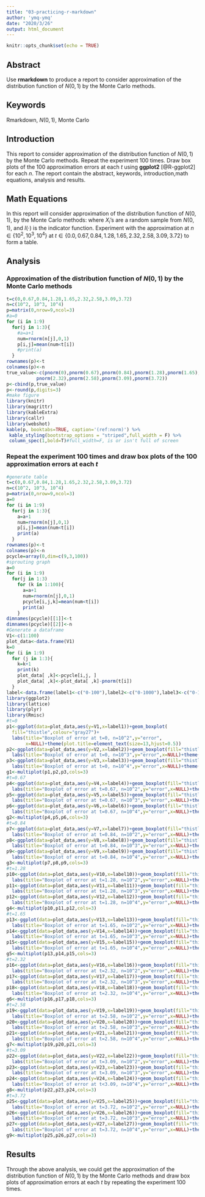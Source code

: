 ---
title: "03-practicing-r-markdown"
author: 'ymq-ymq'
date: "2020/3/26"
output: html_document
---

```{r setup, include=FALSE}
knitr::opts_chunk$set(echo = TRUE)
```
## Abstract
  Use **rmarkdown** to produce a report to consider approximation of the distribution function of $N(0, 1)$ by the Monte Carlo methods.

## Keywords
Rmarkdown, $N(0, 1)$, Monte Carlo

## Introduction
  This report to consider approximation of the distribution function of $N(0, 1)$ by the Monte Carlo methods. Repeat the experiment 100 times. Draw box plots of the 100 approximation errors at each $t$ using **ggplot2** [@R-ggplot2] for
each $n$. The report contain the abstract, keywords, introduction,math
equations, analysis and results.

## Math Equations
  In this report will consider approximation of the distribution function of $N(0, 1)$,
\begin{equation}
\Phi(t) = \int_{-\infty}^t \frac{1}{\sqrt{2\pi}} e^{-y^2 / 2} \dd y,
(\#eq:cdf)
\end{equation}
by the Monte Carlo methods:
\begin{equation}
\hat\Phi(t) = \frac{1}{n} \sum_{i=1}^n I(X_i \le t),
\end{equation}
where $X_i$'s are a random sample from $N(0, 1)$, and $I(\cdot)$ is
the indicator function. Experiment with the approximation at
$n \in \{10^2, 10^3, 10^4\}$ at
$t \in \{0.0, 0.67, 0.84, 1.28, 1.65, 2.32, 2.58, 3.09, 3.72\}$ to
form a table.

## Analysis
### Approximation of the distribution function of $N(0, 1)$ by the Monte Carlo methods
```{r norm, echo = TRUE }
t=c(0,0.67,0.84,1.28,1.65,2.32,2.58,3.09,3.72)
n=c(10^2, 10^3, 10^4)
p=matrix(0,nrow=9,ncol=3)
#a=0
for (i in 1:9)
  for(j in 1:3){
    #a=a+1
    num=rnorm(n[j],0,1)
    p[i,j]=mean(num<t[i])
    #print(a)
  }
rownames(p)<-t
colnames(p)<-n
true_value<-c(pnorm(0),pnorm(0.67),pnorm(0.84),pnorm(1.28),pnorm(1.65),
           pnorm(2.32),pnorm(2.58),pnorm(3.09),pnorm(3.72))
p<-cbind(p,true_value)
p<-round(p,digits=3)
#make figure
library(knitr)
library(magrittr)
library(kableExtra)
library(callr)
library(webshot)
kable(p, booktabs=TRUE, caption='(ref:norm)') %>%
 kable_styling(bootstrap_options = "striped",full_width = F) %>% 
 column_spec(1,bold=T)#full_width=F, is or isn't full of screen
```

### Repeat the experiment 100 times and draw box plots of the 100 approximation errors at each $t$
```{r echo = T,eval=T,results="hide"}
#generate table
t=c(0,0.67,0.84,1.28,1.65,2.32,2.58,3.09,3.72)
n=c(10^2, 10^3, 10^4)
p=matrix(0,nrow=9,ncol=3)
a=0
for (i in 1:9)
  for(j in 1:3){
    a=a+1
    num=rnorm(n[j],0,1)
    p[i,j]=mean(num<t[i])
    print(a)
  }
rownames(p)<-t
colnames(p)<-n
pcycle=array(0,dim=c(9,3,100))
#sprouting graph
a=0
for (i in 1:9)
  for(j in 1:3)
    for (k in 1:100){
      a=a+1
      num=rnorm(n[j],0,1)
      pcycle[i,j,k]=mean(num<t[i])
      print(a)
    }
dimnames(pcycle)[[1]]<-t
dimnames(pcycle)[[2]]<-n
#Generate a dataframe
V1<-c(1:100)
plot_data<-data.frame(V1)
k=0
for (i in 1:9)
  for (j in 1:3){
    k=k+1
    print(k)
    plot_data[ ,k]<-pcycle[i,j, ]
    plot_data[ ,k]<-plot_data[ ,k]-pnorm(t[i])
  }
label<-data.frame(label1<-c("0-100"),label2<-c("0-1000"),label3<-c("0-10000"),label4<-c("0.67-100"),label5<-c("0.67-1000"),label6<-c("0.67-10000"),label7<-c("0.84-100"),label8<-c("0.84-1000"),label9<-c("0.84-10000"),label10<-c("1.28-100"),label11<-c("1.28-1000"),label12<-c("1.28-10000"),label13<-c("1.65-100"),label14<-c("1.65-1000"),label15<-c("1.65-10000"),label16<-c("2.32-100"),label17<-c("2.32-1000"),label18<-c("2.32-10000"),label19<-c("2.58-100"),label20<-c("2.58-1000"),label21<-c("2.58-10000"),label22<-c("3.09-100"),label23<-c("3.09-1000"),label24<-c("3.09-10000"),label25<-c("3.72-100"),label26<-c("3.72-1000"),label27<-c("3.72-10000"))
library(ggplot2)
library(lattice)
library(plyr)
library(Rmisc)
#t=0
p1<-ggplot(data=plot_data,aes(y=V1,x=label1))+geom_boxplot(
  fill="thistle",colour="gray27")+
  labs(title="Boxplot of error at t=0, n=10^2",y="error",
       x=NULL)+theme(plot.title=element_text(size=13,hjust=0.5))
p2<-ggplot(data=plot_data,aes(y=V2,x=label2))+geom_boxplot(fill="thistle",colour="gray27")+
  labs(title="Boxplot of error at t=0, n=10^3",y="error",x=NULL)+theme(plot.title=element_text(size=13,hjust=0.5))
p3<-ggplot(data=plot_data,aes(y=V3,x=label3))+geom_boxplot(fill="thistle",colour="gray27")+
  labs(title="Boxplot of error at t=0, n=10^4",y="error",x=NULL)+theme(plot.title=element_text(size=13,hjust=0.5))
g1<-multiplot(p1,p2,p3,cols=3)
#t=0.67
p4<-ggplot(data=plot_data,aes(y=V4,x=label4))+geom_boxplot(fill="thistle",colour="gray27")+
  labs(title="Boxplot of error at t=0.67, n=10^2",y="error",x=NULL)+theme(plot.title=element_text(size=13,hjust=0.5))
p5<-ggplot(data=plot_data,aes(y=V5,x=label5))+geom_boxplot(fill="thistle",colour="gray27")+
  labs(title="Boxplot of error at t=0.67, n=10^3",y="error",x=NULL)+theme(plot.title=element_text(size=13,hjust=0.5))
p6<-ggplot(data=plot_data,aes(y=V6,x=label6))+geom_boxplot(fill="thistle",colour="gray27")+
  labs(title="Boxplot of error at t=0.67, n=10^4",y="error",x=NULL)+theme(plot.title=element_text(size=13,hjust=0.5))
g2<-multiplot(p4,p5,p6,cols=3)
#t=0.84
p7<-ggplot(data=plot_data,aes(y=V7,x=label7))+geom_boxplot(fill="thistle",colour="gray27")+
  labs(title="Boxplot of error at t=0.84, n=10^2",y="error",x=NULL)+theme(plot.title=element_text(size=13,hjust=0.5))
p8<-ggplot(data=plot_data,aes(y=V8,x=label8))+geom_boxplot(fill="thistle",colour="gray27")+
  labs(title="Boxplot of error at t=0.84, n=10^3",y="error",x=NULL)+theme(plot.title=element_text(size=13,hjust=0.5))
p9<-ggplot(data=plot_data,aes(y=V9,x=label9))+geom_boxplot(fill="thistle",colour="gray27")+
  labs(title="Boxplot of error at t=0.84, n=10^4",y="error",x=NULL)+theme(plot.title=element_text(size=13,hjust=0.5))
g3<-multiplot(p7,p8,p9,cols=3)
#t=1.28
p10<-ggplot(data=plot_data,aes(y=V10,x=label10))+geom_boxplot(fill="thistle",colour="gray27")+
  labs(title="Boxplot of error at t=1.28, n=10^2",y="error",x=NULL)+theme(plot.title=element_text(size=13,hjust=0.5))
p11<-ggplot(data=plot_data,aes(y=V11,x=label11))+geom_boxplot(fill="thistle",colour="gray27")+
  labs(title="Boxplot of error at t=1.28, n=10^3",y="error",x=NULL)+theme(plot.title=element_text(size=13,hjust=0.5))
p12<-ggplot(data=plot_data,aes(y=V12,x=label12))+geom_boxplot(fill="thistle",colour="gray27")+
  labs(title="Boxplot of error at t=1.28, n=10^4",y="error",x=NULL)+theme(plot.title=element_text(size=13,hjust=0.5))
g4<-multiplot(p10,p11,p12,cols=3)
#t=1.65
p13<-ggplot(data=plot_data,aes(y=V13,x=label13))+geom_boxplot(fill="thistle",colour="gray27")+
  labs(title="Boxplot of error at t=1.65, n=10^2",y="error",x=NULL)+theme(plot.title=element_text(size=13,hjust=0.5))
p14<-ggplot(data=plot_data,aes(y=V14,x=label14))+geom_boxplot(fill="thistle",colour="gray27")+
  labs(title="Boxplot of error at t=1.65, n=10^3",y="error",x=NULL)+theme(plot.title=element_text(size=13,hjust=0.5))
p15<-ggplot(data=plot_data,aes(y=V15,x=label15))+geom_boxplot(fill="thistle",colour="gray27")+
  labs(title="Boxplot of error at t=1.65, n=10^4",y="error",x=NULL)+theme(plot.title=element_text(size=13,hjust=0.5))
g5<-multiplot(p13,p14,p15,cols=3)
#t=2.32
p16<-ggplot(data=plot_data,aes(y=V16,x=label16))+geom_boxplot(fill="thistle",colour="gray27")+
  labs(title="Boxplot of error at t=2.32, n=10^2",y="error",x=NULL)+theme(plot.title=element_text(size=13,hjust=0.5))
p17<-ggplot(data=plot_data,aes(y=V17,x=label17))+geom_boxplot(fill="thistle",colour="gray27")+
  labs(title="Boxplot of error at t=2.32, n=10^3",y="error",x=NULL)+theme(plot.title=element_text(size=13,hjust=0.5))
p18<-ggplot(data=plot_data,aes(y=V18,x=label18))+geom_boxplot(fill="thistle",colour="gray27")+
  labs(title="Boxplot of error at t=2.32, n=10^4",y="error",x=NULL)+theme(plot.title=element_text(size=13,hjust=0.5))
g6<-multiplot(p16,p17,p18,cols=3)
#t=2.58
p19<-ggplot(data=plot_data,aes(y=V19,x=label19))+geom_boxplot(fill="thistle",colour="gray27")+
  labs(title="Boxplot of error at t=2.58, n=10^2",y="error",x=NULL)+theme(plot.title=element_text(size=13,hjust=0.5))
p20<-ggplot(data=plot_data,aes(y=V20,x=label20))+geom_boxplot(fill="thistle",colour="gray27")+
  labs(title="Boxplot of error at t=2.58, n=10^3",y="error",x=NULL)+theme(plot.title=element_text(size=13,hjust=0.5))
p21<-ggplot(data=plot_data,aes(y=V21,x=label21))+geom_boxplot(fill="thistle",colour="gray27")+
  labs(title="Boxplot of error at t=2.58, n=10^4",y="error",x=NULL)+theme(plot.title=element_text(size=13,hjust=0.5))
g7<-multiplot(p19,p20,p21,cols=3)
#t=3.09
p22<-ggplot(data=plot_data,aes(y=V22,x=label22))+geom_boxplot(fill="thistle",colour="gray27")+
  labs(title="Boxplot of error at t=3.09, n=10^2",y="error",x=NULL)+theme(plot.title=element_text(size=13,hjust=0.5))
p23<-ggplot(data=plot_data,aes(y=V23,x=label23))+geom_boxplot(fill="thistle",colour="gray27")+
  labs(title="Boxplot of error at t=3.09, n=10^3",y="error",x=NULL)+theme(plot.title=element_text(size=13,hjust=0.5))
p24<-ggplot(data=plot_data,aes(y=V24,x=label24))+geom_boxplot(fill="thistle",colour="gray27")+
  labs(title="Boxplot of error at t<3.09, n=10^4",y="error",x=NULL)+theme(plot.title=element_text(size=13,hjust=0.5))
g8<-multiplot(p22,p23,p24,cols=3)
#t=3.72
p25<-ggplot(data=plot_data,aes(y=V25,x=label25))+geom_boxplot(fill="thistle",colour="gray27")+
  labs(title="Boxplot of error at t=3.72, n=10^2",y="error",x=NULL)+theme(plot.title=element_text(size=13,hjust=0.5))
p26<-ggplot(data=plot_data,aes(y=V26,x=label26))+geom_boxplot(fill="thistle",colour="gray27")+
  labs(title="Boxplot of error at t=3.72, n=10^3",y="error",x=NULL)+theme(plot.title=element_text(size=13,hjust=0.5))
p27<-ggplot(data=plot_data,aes(y=V27,x=label27))+geom_boxplot(fill="thistle",colour="gray27")+
  labs(title="Boxplot of error at t=3.72, n=10^4",y="error",x=NULL)+theme(plot.title=element_text(size=13,hjust=0.5))
g9<-multiplot(p25,p26,p27,cols=3)
```

## Results
Through the above analysis, we could get the approximation of the distribution function of $N(0, 1)$ by the Monte Carlo methods and  draw box plots of approximation errors at each $t$ by repeating the experiment 100 times. 